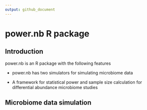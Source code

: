 ```yaml
---
output: github_document
---
```


<!-- README.md is generated from README.Rmd. Please edit that file -->
# power.nb R package

## Introduction 
power.nb is an R package with the following features 

- power.nb has two simulators for simulating microbiome data

- A framework for statistical power and sample size calculation for differential abundance microbiome studies


## Microbiome data simulation 



